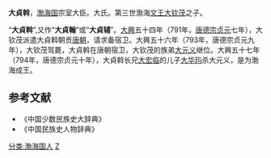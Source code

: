 '''大貞斡'''，[[渤海国|渤海国]]宗室大臣。大氏。第三世渤海[[文王|文王]][[大钦茂|大钦茂]]之子。

“'''大貞斡'''”,又作“'''大貞翰'''”或“'''大貞辅'''”。[[大興_(渤海)|大興]]五十四年（791年，[[唐德宗|唐德宗]][[貞元_(唐朝)|贞元]]七年），大钦茂派遣大貞斡朝贡[[唐朝|唐朝]]，请求备宿卫。大興五十六年（793年，唐德宗贞元九年），大钦茂驾薨，大貞斡在唐朝宿卫，大钦茂的族弟[[大元义|大元义]]继位。大興五十七年（794年，唐德宗贞元十年），大貞斡长兄[[大宏临|大宏临]]的儿子[[大华玙|大华玙]]杀大元义，是为渤海成王。
==参考文献==
* 《中国少数民族史大辞典》
* 《中国民族史人物辞典》

[[分类:渤海国人|分类:渤海国人]]
[[分类:大姓|Z]]